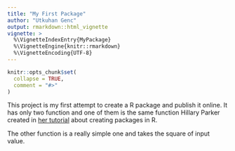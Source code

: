 ```yaml
---
title: "My First Package"
author: "Utkuhan Genc"
output: rmarkdown::html_vignette
vignette: >
  %\VignetteIndexEntry{MyPackage}
  %\VignetteEngine{knitr::rmarkdown}
  %\VignetteEncoding{UTF-8}
---
```


```r
knitr::opts_chunk$set(
  collapse = TRUE,
  comment = "#>"
)
```

This project is my first attempt to create a R package and publish it online. It has only two function and one of them is the same function Hillary Parker created in [her tutorial](https://hilaryparker.com/2014/04/29/writing-an-r-package-from-scratch/) about creating packages in R. 

The other function is a really simple one and takes the square of input value. 

